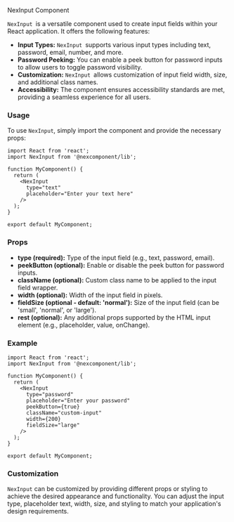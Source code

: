 NexInput Component

`NexInput `is a versatile component used to create input fields within your React application. It offers the following features:

* **Input Types:** `NexInput `supports various input types including text, password, email, number, and more.
* **Password Peeking:** You can enable a peek button for password inputs to allow users to toggle password visibility.
* **Customization:** `NexInput `allows customization of input field width, size, and additional class names.
* **Accessibility:** The component ensures accessibility standards are met, providing a seamless experience for all users.

### Usage

To use `NexInput`, simply import the component and provide the necessary props:

```tsx
import React from 'react';
import NexInput from '@nexcomponent/lib';

function MyComponent() {
  return (
    <NexInput
      type="text"
      placeholder="Enter your text here"
    />
  );
}

export default MyComponent;
```

### Props

* **type (required):** Type of the input field (e.g., text, password, email).
* **peekButton (optional):** Enable or disable the peek button for password inputs.
* **className (optional):** Custom class name to be applied to the input field wrapper.
* **width (optional):** Width of the input field in pixels.
* **fieldSize (optional - default: 'normal'):** Size of the input field (can be 'small', 'normal', or 'large').
* **rest (optional):** Any additional props supported by the HTML input element (e.g., placeholder, value, onChange).

### Example

```tsx
import React from 'react';
import NexInput from '@nexcomponent/lib';

function MyComponent() {
  return (
    <NexInput
      type="password"
      placeholder="Enter your password"
      peekButton={true}
      className="custom-input"
      width={200}
      fieldSize="large"
    />
  );
}

export default MyComponent;
```

### Customization

`NexInput` can be customized by providing different props or styling to achieve the desired appearance and functionality. You can adjust the input type, placeholder text, width, size, and styling to match your application's design requirements.